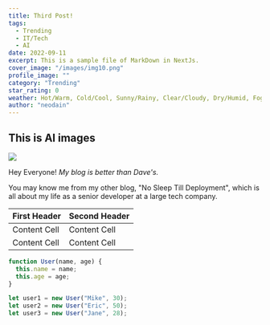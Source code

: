 ```yaml
---
title: Third Post!
tags:
  - Trending
  - IT/Tech
  - AI
date: 2022-09-11
excerpt: This is a sample file of MarkDown in NextJs.
cover_image: "/images/img10.png"
profile_image: ""
category: "Trending"
star_rating: 0
weather: Hot/Warm, Cold/Cool, Sunny/Rainy, Clear/Cloudy, Dry/Humid, Foggy/Misty, Gusty/Windy, Thunder/Lightning
author: "neodain"
---
```


## This is AI images

<Image src="/images/gallery (1).jpg" priority="true" width={400} height={400} />

Hey Everyone! _My blog is better than Dave's._

You may know me from my other blog, "No Sleep Till Deployment", which is all about my life as a senior developer at a large tech company.

| First Header | Second Header |
| ------------ | ------------- |
| Content Cell | Content Cell  |
| Content Cell | Content Cell  |

```javascript
function User(name, age) {
  this.name = name;
  this.age = age;
}

let user1 = new User("Mike", 30);
let user2 = new User("Eric", 50);
let user3 = new User("Jane", 28);
```

<YouTube id="OH35UAqHLi0" />
